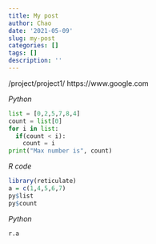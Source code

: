 ```yaml
---
title: My post
author: Chao
date: '2021-05-09'
slug: my-post
categories: []
tags: []
description: ''
---
```


/project/project1/
https://www.google.com

*Python*
```python
list = [0,2,5,7,8,4]
count = list[0]
for i in list:
  if(count < i):
    count = i
print("Max number is", count)
```

*R code*
```R
library(reticulate)
a = c(1,4,5,6,7)
py$list
py$count
```

*Python*
```python
r.a
```